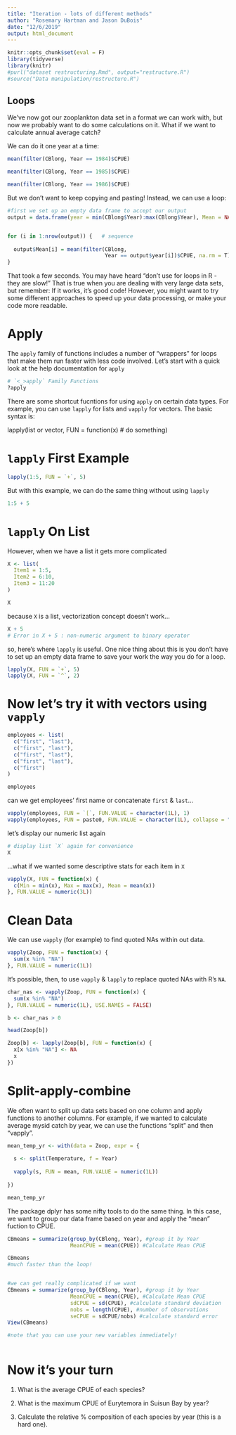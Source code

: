 ```yaml
---
title: "Iteration - lots of different methods"
author: "Rosemary Hartman and Jason DuBois"
date: "12/6/2019"
output: html_document
---
```


```r
knitr::opts_chunk$set(eval = F)
library(tidyverse)
library(knitr)
#purl("dataset restructuring.Rmd", output="restructure.R")
#source("Data manipulation/restructure.R")
```


##	Loops

We've now got our zooplankton data set in a format we can work with, but now we probably want to do some calculations on it. What if we want to calculate annual average catch?

We can do it one year at a time:
```r

mean(filter(CBlong, Year == 1984)$CPUE)

mean(filter(CBlong, Year == 1985)$CPUE)

mean(filter(CBlong, Year == 1986)$CPUE)

```
But we don't want to keep copying and pasting! Instead, we can use a loop:


```r

#first we set up an empty data frame to accept our output
output = data.frame(year = min(CBlong$Year):max(CBlong$Year), Mean = NA)


for (i in 1:nrow(output)) {   # sequence
  
  output$Mean[i] = mean(filter(CBlong, 
                               Year == output$year[i])$CPUE, na.rm = T)  #body
}

```

That took a few seconds. You may have heard "don't use for loops in R - they are slow!" That is true when you are dealing with very large data sets, but remember: If it works, it's good code! However, you might want to try some different approaches to speed up your data processing, or make your code more readable.


# Apply

The `apply` family of functions includes a number of "wrappers" for loops that make them run faster with less code involved. 
Let's start with a quick look at the help documentation for `apply`

```r
# `<_>apply` Family Functions
?apply

```
There are some shortcut fucntions for using `apply` on certain data types. For example, you can use `lapply` for lists and `vapply` for vectors. The basic syntax is:

lapply(list or vector, FUN = function(x) # do something)

# `lapply` First Example

```r

lapply(1:5, FUN = `+`, 5)

```
But with this example, we can do the same thing without using `lapply`

```r
1:5 + 5
```

# `lapply` On List

However, when we have a list it gets more complicated

```r

X <- list(
  Item1 = 1:5,
  Item2 = 6:10,
  Item3 = 11:20
)

X

```

because `X` is a list, vectorization concept doesn't work...

```r

X + 5
# Error in X + 5 : non-numeric argument to binary operator

```

so, here's where `lapply` is useful. One nice thing about this is you don't have to set up an empty data frame to save your work the way you do for a loop.


```r

lapply(X, FUN = `+`, 5)
lapply(X, FUN = `^`, 2)

```
# Now let's try it with vectors using  `vapply`

```r

employees <- list(
  c("first", "last"),
  c("first", "last"),
  c("first", "last"),
  c("first", "last"),
  c("first")
)

employees

```

can we get employees' first name or concatenate `first` & `last`...

```r

vapply(employees, FUN = `[`, FUN.VALUE = character(1L), 1)
vapply(employees, FUN = paste0, FUN.VALUE = character(1L), collapse = " ")

```

let's display our numeric list again

```r

# display list `X` again for convenience
X

```

...what if we wanted some descriptive stats for each item in `X`


```r

vapply(X, FUN = function(x) {
  c(Min = min(x), Max = max(x), Mean = mean(x))
}, FUN.VALUE = numeric(3L))

```

# Clean Data

We can use `vapply` (for example) to find quoted NAs within out data.

```r

vapply(Zoop, FUN = function(x) {
  sum(x %in% "NA")
}, FUN.VALUE = numeric(1L))

```

It's possible, then, to use `vapply` & `lapply` to replace quoted NAs with R's `NA`.

```r

char_nas <- vapply(Zoop, FUN = function(x) {
  sum(x %in% "NA")
}, FUN.VALUE = numeric(1L), USE.NAMES = FALSE)

b <- char_nas > 0

head(Zoop[b])

Zoop[b] <- lapply(Zoop[b], FUN = function(x) {
  x[x %in% "NA"] <- NA
  x
})

```

# Split-apply-combine

We often want to split up data sets based on one column and apply functions to another columns. For example, if we wanted to calculate average mysid catch by year, we can use the functions "split" and then "vapply". 

```r

mean_temp_yr <- with(data = Zoop, expr = {
  
  s <- split(Temperature, f = Year)
  
  vapply(s, FUN = mean, FUN.VALUE = numeric(1L))
  
})

mean_temp_yr

```

The package dplyr has some nifty tools to do the same thing. In this case, we want to group our data frame based on year and apply the "mean" fuction to CPUE. 

```r

CBmeans = summarize(group_by(CBlong, Year), #group it by Year
                    MeanCPUE = mean(CPUE)) #Calculate Mean CPUE

CBmeans
#much faster than the loop!


#we can get really complicated if we want
CBmeans = summarize(group_by(CBlong, Year), #group it by Year
                    MeanCPUE = mean(CPUE), #Calculate Mean CPUE
                    sdCPUE = sd(CPUE), #calculate standard deviation
                    nobs = length(CPUE), #number of observations
                    seCPUE = sdCPUE/nobs) #calculate standard error
View(CBmeans)

#note that you can use your new variables immediately!
                    


```
# Now it's your turn

1. What is the average CPUE of each species?

2. What is the maximum CPUE of Eurytemora in Suisun Bay by year?

3. Calculate the relative % composition of each species by year (this is a hard one).
